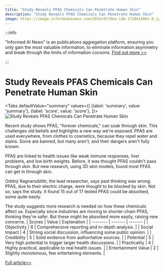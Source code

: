 ```yaml
---
title: "Study Reveals PFAS Chemicals Can Penetrate Human Skin"
description: "Study Reveals PFAS Chemicals Can Penetrate Human Skin"
image: https://image.informedainews.com/2024/07/Hea-idA-1720414901-0.jpg
---
```



:::info

"Informed AI News" is an publications aggregation platform, ensuring you only gain the most valuable information, to eliminate information asymmetry and break through the limits of information cocoons.  [Find out more >>](/)

:::

# Study Reveals PFAS Chemicals Can Penetrate Human Skin


<Tabs
	defaultValue="summary"
	values={[
	{label: 'summary', value: 'summary'},
	{label: 'score', value: 'score'},
]}>
<TabItem value="summary">
<img
  src="https://image.informedainews.com/2024/07/Hea-idA-1720414901-0.jpg"
  alt="Study Reveals PFAS Chemicals Can Penetrate Human Skin"
/>



Recent study shows PFAS, "forever chemicals," can soak through skin. This challenges old beliefs and highlights a new way we're exposed. PFAS are used everywhere, from clothes to cosmetics, because they repel water and stains. Some are banned, but many aren't, and their dangers aren't fully known.

PFAS are linked to health issues like weak immune responses, liver problems, and low birth weights. Before, it was thought PFAS couldn't pass through skin. But new research, using 3D skin models, found most PFAS can get in through skin.

Oddný Ragnarsdóttir, the lead researcher, says past thinking was wrong. PFAS, due to their electric charge, were thought to be blocked by skin. Not so, says the study. It found 15 out of 17 tested PFAS could be absorbed, some quite easily.

The study suggests more research is needed on how these chemicals affect us. Especially since industries are moving to shorter-chain PFAS, thinking they're safer. But these might be absorbed more easily, raising new concerns.
</TabItem>
<TabItem value="score">
	| Scores     | Value   | Explanation |
	| -------- | ------- | ------- |
	| Objectivity  | 6    | Comprehensive reporting and in-depth analysis.    |
	| Social Impact | 4     | Strong social discussion, influencing some public opinion.    |
	| Credibility    | 5    | Solid evidence from authoritative sources.    |
	| Potential    | 5    | Very high potential to trigger larger health discussions.    |
	| Practicality    | 4    | Highly practical, applicable to real health issues.    |
	| Entertainment Value    | 2    | Slightly monotonous, few entertaining elements.    |
</TabItem>
</Tabs>

[Full article>>](https://www.cnbeta.com.tw/articles/science/1437379.htm)

